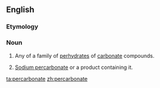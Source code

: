 ==English==

===Etymology===
{{prefix|en|per|carbonate}}

===Noun===
{{en-noun}}

# {{lb|en|chemistry}} Any of a family of [[perhydrate]]s of [[carbonate]] compounds.
# [[w:Sodium percarbonate|Sodium percarbonate]] or a product containing it.

[[ta:percarbonate]]
[[zh:percarbonate]]